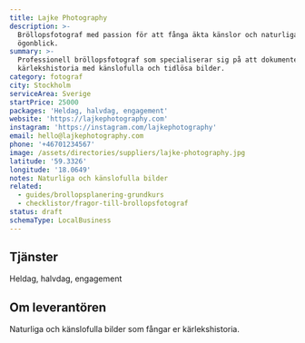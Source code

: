 ```yaml
---
title: Lajke Photography
description: >-
  Bröllopsfotograf med passion för att fånga äkta känslor och naturliga
  ögonblick.
summary: >-
  Professionell bröllopsfotograf som specialiserar sig på att dokumentera er
  kärlekshistoria med känslofulla och tidlösa bilder.
category: fotograf
city: Stockholm
serviceArea: Sverige
startPrice: 25000
packages: 'Heldag, halvdag, engagement'
website: 'https://lajkephotography.com'
instagram: 'https://instagram.com/lajkephotography'
email: hello@lajkephotography.com
phone: '+46701234567'
image: /assets/directories/suppliers/lajke-photography.jpg
latitude: '59.3326'
longitude: '18.0649'
notes: Naturliga och känslofulla bilder
related:
  - guides/brollopsplanering-grundkurs
  - checklistor/fragor-till-brollopsfotograf
status: draft
schemaType: LocalBusiness
---
```


## Tjänster

Heldag, halvdag, engagement

## Om leverantören

Naturliga och känslofulla bilder som fångar er kärlekshistoria.
